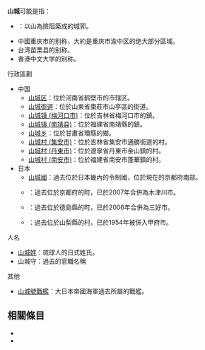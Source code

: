 {{disambig|Cat=二字消歧义|S}}

'''山城'''可能是指：

* {{tsl|ja|山城|山城 (城郭)}}：以山為險阻築成的城郭。
* 中國重庆市的别称，大約是重庆市渝中区的绝大部分區域。
* 台湾苗栗县的别称。
* 香港中文大学的别称。

; 行政區劃
* 中国
** [[山城区|山城区]]：位於河南省鹤壁市的市辖区。
** [[山城街道|山城街道]]：位於山東省棗莊市山亭區的街道。
** [[山城镇_(梅河口市)|山城镇 (梅河口市)]]：位於吉林省梅河口市的鎮。
** [[山城镇_(南靖县)|山城镇 (南靖县)]]：位於福建省南靖縣的鎮。
** [[山城乡|山城乡]]：位於甘肅省環縣的鄉。
** [[山城村_(集安市)|山城村 (集安市)]]：位於吉林省集安市通勝街道的村。
** [[山城村_(丹東市)|山城村 (丹東市)]]：位於遼寧省丹東市金山鎮的村。
** [[山城村_(南安市)|山城村 (南安市)]]：位於福建省南安市蓬華鎮的村。
* 日本
** [[山城國|山城國]]：過去位於日本畿內的令制國，位於現在的京都府南部。
** {{Tsl|ja|山城町 (京都府)}}：過去位於京都府的町，已於2007年合併為木津川市。
** {{Tsl|ja|山城町 (徳島県)|山城町 (德島縣)}}：過去位於德島縣的町，已於2006年合併為三好市。
** {{Tsl|ja|山城村|山城村 (日本)}}：過去位於山梨縣的村，已於1954年被併入甲府市。

; 人名
* [[山城姓|山城姓]]：琉球人的日式姓氏。
* 山城守：過去的官職名稱

; 其他
* [[山城號戰艦|山城號戰艦]]：大日本帝國海軍過去所屬的戰艦。

== 相關條目 ==

* {{Lookfrom|山城}}
* {{Intitle}}